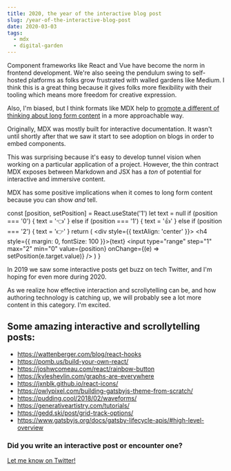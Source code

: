 ```yaml
---
title: 2020, the year of the interactive blog post
slug: /year-of-the-interactive-blog-post
date: 2020-03-03
tags:
  - mdx
  - digital-garden
---
```



Component frameworks like React and Vue have become the norm in frontend
development. We're also seeing the pendulum swing to self-hosted platforms
as folks grow frustrated with walled gardens like Medium. I think this is
a great thing because it gives folks more flexibility with their tooling
which means more freedom for creative expression.

Also, I'm biased, but I think formats like MDX help to [promote a different
of thinking about long form content](https://twitter.com/4lpine/status/1232749214083346432)
in a more approachable way.

Originally, MDX was mostly built for interactive documentation. It wasn't
until shortly after that we saw it start to see adoption on blogs in order
to embed components.

This was surprising because it's easy to develop tunnel vision when working
on a particular application of a project. However, the thin contract MDX
exposes between Markdown and JSX has a _ton_ of potential for interactive
and immersive content.

MDX has some positive implications when it comes to long form
content because you can show _and_ tell.

  const [position, setPosition] = React.useState('1')
  let text = null
  if (position === '0') {
    text = '👈'
  } else if (position === '1') {
    text = '👍'
  } else if (position === '2') {
    text = '👉'
  }
  return (
    <div style={{ textAlign: 'center' }}>
      <h4 style={{ margin: 0, fontSize: 100 }}>{text}</h4>
      <input
        type="range"
        step="1"
        max="2"
        min="0"
        value={position}
        onChange={(e) => setPosition(e.target.value)}
      />
    </div>
  )
}

<Slider />

In 2019 we saw some interactive posts get buzz on tech Twitter, and I'm hoping
for even more during 2020.

As we realize how effective interaction and scrollytelling can be, and how authoring
technology is catching up, we will probably see a lot more content in this category. I'm
excited.

## Some amazing interactive and scrollytelling posts:

- https://wattenberger.com/blog/react-hooks
- https://pomb.us/build-your-own-react/
- https://joshwcomeau.com/react/rainbow-button
- https://kyleshevlin.com/graphs-are-everywhere
- https://jxnblk.github.io/react-icons/
- https://owlypixel.com/building-gatsbyjs-theme-from-scratch/
- https://pudding.cool/2018/02/waveforms/
- https://generativeartistry.com/tutorials/
- https://gedd.ski/post/grid-track-options/
- https://www.gatsbyjs.org/docs/gatsby-lifecycle-apis/#high-level-overview

### Did you write an interactive post or encounter one?

[Let me know on Twitter!](https://twitter.com/mdx_js/status/1232755784154378240)
